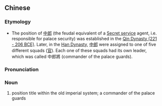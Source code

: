 {{also|中郎将}}
==Chinese==
{{zh-forms|s=中郎将|type=21}}

===Etymology===
* The position of [[中郎]] (the feudal equivalent of a [[w:United States Secret Service|Secret service]] agent, i.e. responsible for palace security) was established in the [[w:Qin Dynasty|Qin Dynasty (221 - 206 BCE)]]. Later, in the [[w:Han Dynasty|Han Dynasty]], [[中郎]] were assigned to one of five different squads ([[官]]). Each one of these squads had its own leader, which was called 中郎將 (commander of the palace guards).

===Pronunciation===
{{zh-pron
|m=zhōnglángjiàng
|cat=n
}}

===Noun===
{{zh-noun}}

# {{lb|zh|archaic}} position title within the old imperial system; a commander of the palace guards